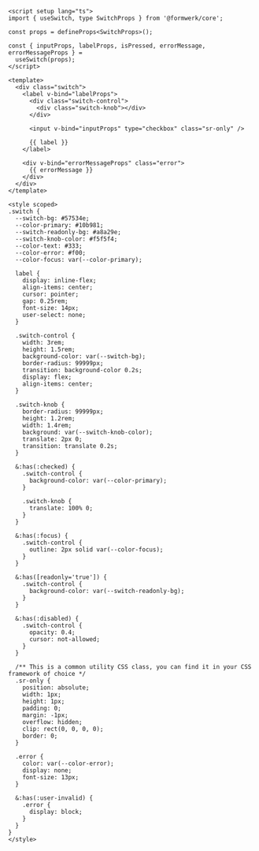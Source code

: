```vue collapse={28-119}
<script setup lang="ts">
import { useSwitch, type SwitchProps } from '@formwerk/core';

const props = defineProps<SwitchProps>();

const { inputProps, labelProps, isPressed, errorMessage, errorMessageProps } =
  useSwitch(props);
</script>

<template>
  <div class="switch">
    <label v-bind="labelProps">
      <div class="switch-control">
        <div class="switch-knob"></div>
      </div>

      <input v-bind="inputProps" type="checkbox" class="sr-only" />

      {{ label }}
    </label>

    <div v-bind="errorMessageProps" class="error">
      {{ errorMessage }}
    </div>
  </div>
</template>

<style scoped>
.switch {
  --switch-bg: #57534e;
  --color-primary: #10b981;
  --switch-readonly-bg: #a8a29e;
  --switch-knob-color: #f5f5f4;
  --color-text: #333;
  --color-error: #f00;
  --color-focus: var(--color-primary);

  label {
    display: inline-flex;
    align-items: center;
    cursor: pointer;
    gap: 0.25rem;
    font-size: 14px;
    user-select: none;
  }

  .switch-control {
    width: 3rem;
    height: 1.5rem;
    background-color: var(--switch-bg);
    border-radius: 99999px;
    transition: background-color 0.2s;
    display: flex;
    align-items: center;
  }

  .switch-knob {
    border-radius: 99999px;
    height: 1.2rem;
    width: 1.4rem;
    background: var(--switch-knob-color);
    translate: 2px 0;
    transition: translate 0.2s;
  }

  &:has(:checked) {
    .switch-control {
      background-color: var(--color-primary);
    }

    .switch-knob {
      translate: 100% 0;
    }
  }

  &:has(:focus) {
    .switch-control {
      outline: 2px solid var(--color-focus);
    }
  }

  &:has([readonly='true']) {
    .switch-control {
      background-color: var(--switch-readonly-bg);
    }
  }

  &:has(:disabled) {
    .switch-control {
      opacity: 0.4;
      cursor: not-allowed;
    }
  }

  /** This is a common utility CSS class, you can find it in your CSS framework of choice */
  .sr-only {
    position: absolute;
    width: 1px;
    height: 1px;
    padding: 0;
    margin: -1px;
    overflow: hidden;
    clip: rect(0, 0, 0, 0);
    border: 0;
  }

  .error {
    color: var(--color-error);
    display: none;
    font-size: 13px;
  }

  &:has(:user-invalid) {
    .error {
      display: block;
    }
  }
}
</style>
```
